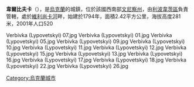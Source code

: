 {{coord|49|22|41|N|28|59|9|E|scale:30000|display=title}}

'''韋爾比夫卡'''（{{lang-uk|Вербівка}}），是[[烏克蘭|烏克蘭]]的城鎮，位於該國西南部[[文尼察州|文尼察州]]，由[[利波韋茨區|利波韋茨區]]負責管轄，處於[[維利尚卡河_(傑斯納河支流)|維利尚卡河]]畔，始建於1794年，面積2.42平方公里，海拔高度281米，2001年人口520

<gallery>
Verbivka (Lypovetskyi) 07.jpg
Verbivka (Lypovetskyi) 01.jpg
Verbivka (Lypovetskyi) 05.jpg
Verbivka (Lypovetskyi) 09.jpg
Verbivka (Lypovetskyi) 10.jpg
Verbivka (Lypovetskyi) 11.jpg
Verbivka (Lypovetskyi) 12.jpg
Verbivka (Lypovetskyi) 15.jpg
Verbivka (Lypovetskyi) 13.jpg
Verbivka (Lypovetskyi) 16.jpg
Verbivka (Lypovetskyi) 17.jpg
Verbivka (Lypovetskyi) 18.jpg
Verbivka (Lypovetskyi) 22.jpg
Verbivka (Lypovetskyi) 26.jpg
</gallery>

{{Ukraine-geo-stub}}
[[Category:烏克蘭城市|Category:烏克蘭城市]]